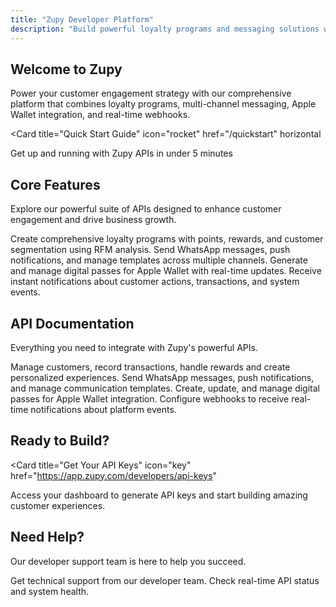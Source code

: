 ```yaml
---
title: "Zupy Developer Platform"
description: "Build powerful loyalty programs and messaging solutions with comprehensive APIs"
---
```


## Welcome to Zupy

Power your customer engagement strategy with our comprehensive platform that combines loyalty programs, multi-channel messaging, Apple Wallet integration, and real-time webhooks.

<Card
  title="Quick Start Guide"
  icon="rocket"
  href="/quickstart"
  horizontal
>
  Get up and running with Zupy APIs in under 5 minutes
</Card>

## Core Features

Explore our powerful suite of APIs designed to enhance customer engagement and drive business growth.

<Columns cols={2}>
  <Card
    title="Loyalty Programs"
    icon="gift"
    href="/features/loyalty-programs"
  >
    Create comprehensive loyalty programs with points, rewards, and customer segmentation using RFM analysis.
  </Card>
  <Card
    title="Multi-Channel Messaging"
    icon="message"
    href="/features/messaging"
  >
    Send WhatsApp messages, push notifications, and manage templates across multiple channels.
  </Card>
  <Card
    title="Apple Wallet Integration"
    icon="wallet"
    href="/features/apple-wallet"
  >
    Generate and manage digital passes for Apple Wallet with real-time updates.
  </Card>
  <Card
    title="Real-time Webhooks"
    icon="webhook"
    href="/features/webhooks"
  >
    Receive instant notifications about customer actions, transactions, and system events.
  </Card>
</Columns>

## API Documentation

Everything you need to integrate with Zupy's powerful APIs.

<Columns cols={2}>
  <Card
    title="Loyalty APIs"
    icon="users"
    href="/api-reference/loyalty/introduction"
  >
    Manage customers, record transactions, handle rewards and create personalized experiences.
  </Card>
  <Card
    title="Messaging APIs"
    icon="chat"
    href="/api-reference/messaging/whatsapp"
  >
    Send WhatsApp messages, push notifications, and manage communication templates.
  </Card>
  <Card
    title="Apple Wallet APIs"
    icon="credit-card"
    href="/api-reference/wallet/passes"
  >
    Create, update, and manage digital passes for Apple Wallet integration.
  </Card>
  <Card
    title="Webhooks Reference"
    icon="bell"
    href="/api-reference/webhooks/overview"
  >
    Configure webhooks to receive real-time notifications about platform events.
  </Card>
</Columns>

## Ready to Build?

<Card
  title="Get Your API Keys"
  icon="key"
  href="https://app.zupy.com/developers/api-keys"
>
  Access your dashboard to generate API keys and start building amazing customer experiences.
</Card>

## Need Help?

Our developer support team is here to help you succeed.

<Columns cols={2}>
  <Card
    title="Contact Support"
    icon="envelope"
    href="mailto:dev@zupy.com"
  >
    Get technical support from our developer team.
  </Card>
  <Card
    title="API Status"
    icon="activity"
    href="https://status.zupy.com"
  >
    Check real-time API status and system health.
  </Card>
</Columns>